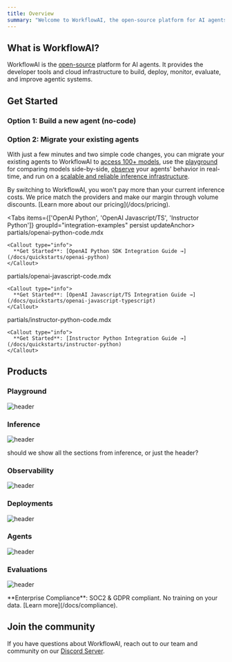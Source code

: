 ```yaml
---
title: Overview
summary: "Welcome to WorkflowAI, the open-source platform for AI agents. Get started with our no-code builder or migrate your existing agents to access over 100 models and powerful tools."
---
```



## What is WorkflowAI?

WorkflowAI is the [open-source](https://github.com/workflowai/workflowai) platform for AI agents. It provides the developer tools and cloud infrastructure to build, deploy, monitor, evaluate, and improve agentic systems.

## Get Started

### Option 1: Build a new agent (no-code)

<Card
  title="Get started building your agent without writing any code."
  href="/docs/quickstarts/no-code"
/>

### Option 2: Migrate your existing agents

With just a few minutes and two simple code changes, you can migrate your existing agents to WorkflowAI to [access 100+ models](/docs/inference/models), use the [playground](/docs/playground) for comparing models side-by-side, [observe](/docs/observability) your agents' behavior in real-time, and run on a [scalable and reliable inference infrastructure](/docs/inference/reliability).

<Callout type="info" href="/docs/pricing">
By switching to WorkflowAI, you won't pay more than your current inference costs. We price match the providers and make our margin through volume discounts. [Learn more about our pricing](/docs/pricing).
</Callout>

<Tabs items={['OpenAI Python', 'OpenAI Javascript/TS', 'Instructor Python']} groupId="integration-examples" persist updateAnchor>
  <Tab id="openai-python-integration" value="OpenAI Python">
    <include>partials/openai-python-code.mdx</include>
    
    <Callout type="info">
      **Get Started**: [OpenAI Python SDK Integration Guide →](/docs/quickstarts/openai-python)
    </Callout>
  </Tab>
  
  <Tab id="openai-typescript-integration" value="OpenAI Javascript/TS">
    <include>partials/openai-javascript-code.mdx</include>
    
    <Callout type="info">
      **Get Started**: [OpenAI Javascript/TS Integration Guide →](/docs/quickstarts/openai-javascript-typescript)
    </Callout>
  </Tab>
  
  <Tab id="instructor-python-integration" value="Instructor Python">
    <include>partials/instructor-python-code.mdx</include>
    
    <Callout type="info">
      **Get Started**: [Instructor Python Integration Guide →](/docs/quickstarts/instructor-python)
    </Callout>
  </Tab>
</Tabs>

## Products

### Playground

![header](</images/overview/playground.png>)

<Card
  title="Playground"
  description="Our goal is to build the best playground that supports all leading AI models."
  href="/docs/playground"
/>

### Inference

![header](</images/overview/inference.png>)

<Callout type="info">
should we show all the sections from inference, or just the header?
</Callout>

### Observability

![header](</images/overview/observability.png>)

### Deployments

![header](</images/overview/deployments.png>)

### Agents

![header](</images/overview/agents.png>)

### Evaluations

![header](</images/overview/evaluations.png>)

<Callout type="info">
**Enterprise Compliance**: SOC2 & GDPR compliant. No training on your data. [Learn more](/docs/compliance).
</Callout>

## Join the community

If you have questions about WorkflowAI, reach out to our team and community on our [Discord Server](https://discord.com/invite/auuf8DREZh).